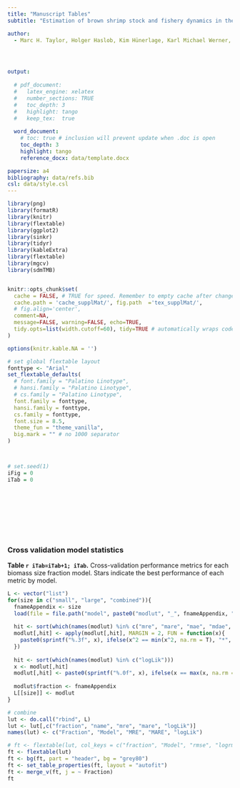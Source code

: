 ```yaml
---
title: "Manuscript Tables"
subtitle: "Estimation of brown shrimp stock and fishery dynamics in the German Bight using a novel biomass index"

author: 
  - Marc H. Taylor, Holger Haslob, Kim Hünerlage, Karl Michael Werner, and Alexander Kempf




output:
  
  # pdf_document:
  #   latex_engine: xelatex
  #   number_sections: TRUE
  #   toc_depth: 3
  #   highlight: tango
  #   keep_tex:  true
    
  word_document:
    # toc: true # inclusion will prevent update when .doc is open
    toc_depth: 3
    highlight: tango
    reference_docx: data/template.docx

papersize: a4
bibliography: data/refs.bib
csl: data/style.csl
---
```


```r
library(png)
library(formatR)
library(knitr)
library(flextable)
library(ggplot2)
library(sinkr)
library(tidyr)
library(kableExtra)
library(flextable)
library(mgcv)
library(sdmTMB)


knitr::opts_chunk$set(
  cache = FALSE, # TRUE for speed. Remember to empty cache after changes to R code sections
  cache.path = 'cache_supplMat/', fig.path  ='tex_supplMat/',
  # fig.align='center',
  comment=NA,
  message=FALSE, warning=FALSE, echo=TRUE,
  tidy.opts=list(width.cutoff=60), tidy=TRUE # automatically wraps code
)

options(knitr.kable.NA = '')

# set global flextable layout
fonttype <- "Arial"
set_flextable_defaults(
  # font.family = "Palatino Linotype",
  # hansi.family = "Palatino Linotype",
  # cs.family = "Palatino Linotype",
  font.family = fonttype,
  hansi.family = fonttype,
  cs.family = fonttype,
  font.size = 8.5,
  theme_fun = "theme_vanilla",
  big.mark = "" # no 1000 separator
)



# set.seed(1)
iFig = 0
iTab = 0
```

<br>
<br>
<br>
<br>
<br>
<br>



### Cross validation model statistics

**Table `r iTab=iTab+1; iTab`.** Cross-validation performance metrics for each biomass size fraction model. Stars indicate the best performance of each metric by model.

```r

L <- vector("list")
for(size in c("small", "large", "combined")){
  fnameAppendix <- size
  load(file = file.path("model", paste0("modlut", "_", fnameAppendix, ".Rdata")))
  
  hit <- sort(which(names(modlut) %in% c("mre", "mare", "mae", "mdae", "rmse", "logrmse")))
  modlut[,hit] <- apply(modlut[,hit], MARGIN = 2, FUN = function(x){
    paste0(sprintf("%.3f", x), ifelse(x^2 == min(x^2, na.rm = T), "*", " "))
  })
  
  hit <- sort(which(names(modlut) %in% c("logLik")))
  x <- modlut[,hit]
  modlut[,hit] <- paste0(sprintf("%.0f", x), ifelse(x == max(x, na.rm = T), "*", " "))
  
  modlut$fraction <- fnameAppendix
  L[[size]] <- modlut
}

# combine
lut <- do.call("rbind", L)
lut <- lut[,c("fraction", "name", "mre", "mare", "logLik")]
names(lut) <- c("Fraction", "Model", "MRE", "MARE", "logLik")

# ft <- flextable(lut, col_keys = c("fraction", "Model", "rmse", "logrmse", "mae", "logLik"))
ft <- flextable(lut)
ft <- bg(ft, part = "header", bg = "grey80")
ft <- set_table_properties(ft, layout = "autofit")
ft <- merge_v(ft, j = ~ Fraction)
ft

```

<br>
<br>


